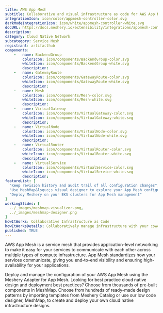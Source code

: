 ```yaml
---
title: AWS App Mesh
subtitle: Collaborative and visual infrastructure as code for AWS App Mesh
integrationIcon: icon/color/appmesh-controller-color.svg
darkModeIntegrationIcon: icon/white/appmesh-controller-white.svg
docURL: https://docs.meshery.io/extensibility/integrations/appmesh-controller
description: 
category: Cloud Native Network
subcategory: Service Mesh
registrant: artifacthub
components: 
	-	name: BackendGroup
		colorIcon: icon/components/BackendGroup-color.svg
		whiteIcon: icon/components/BackendGroup-white.svg
		description: 
	-	name: GatewayRoute
		colorIcon: icon/components/GatewayRoute-color.svg
		whiteIcon: icon/components/GatewayRoute-white.svg
		description: 
	-	name: Mesh
		colorIcon: icon/components/Mesh-color.svg
		whiteIcon: icon/components/Mesh-white.svg
		description: 
	-	name: VirtualGateway
		colorIcon: icon/components/VirtualGateway-color.svg
		whiteIcon: icon/components/VirtualGateway-white.svg
		description: 
	-	name: VirtualNode
		colorIcon: icon/components/VirtualNode-color.svg
		whiteIcon: icon/components/VirtualNode-white.svg
		description: 
	-	name: VirtualRouter
		colorIcon: icon/components/VirtualRouter-color.svg
		whiteIcon: icon/components/VirtualRouter-white.svg
		description: 
	-	name: VirtualService
		colorIcon: icon/components/VirtualService-color.svg
		whiteIcon: icon/components/VirtualService-white.svg
		description: 
featureList: [
  "Keep revision history and audit trail of all configuration changes",
  "Use MeshMap&lsquo;s visual designer to explore your App Mesh configuration",
  "Deploy Meshery on your EKS clusters for App Mesh management"
]
workingSlides: [
  ../_images/meshmap-visualizer.png,
  ../_images/meshmap-designer.png
]
howItWorks: Collaborative Infrastructure as Code
howItWorksDetails: Collaboratively manage infrastructure with your coworkers synchronously sharing the same designs.
published: TRUE
---
```

<p>
AWS App Mesh is a service mesh that provides application-level networking to make it easy for your services to communicate with each other across multiple types of compute infrastructure. App Mesh standardizes how your services communicate, giving you end-to-end visibility and ensuring high-availability for your applications.
</p>
<p>
    Deploy and manage the configuration of your AWS App Mesh using the Meshery Adapter for App Mesh. Looking for best practice cloud native design and deployment best practices? Choose from thousands of pre-built components in MeshMap. Choose from hundreds of ready-made design patterns by importing templates from Meshery Catalog or use our low code designer, MeshMap, to create and deploy your own cloud native infrastructure designs.
</p>
